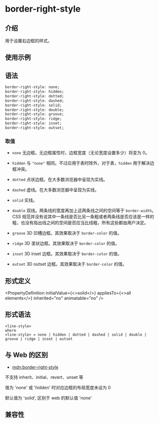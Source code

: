 # border-right-style

## 介绍

用于设置右边框的样式。

## 使用示例


<Go
  example="css-api"
  defaultFile="src/border-right-style/App.tsx"
  img="/assets/doc/css/border-right-style.jpg"
  defaultEntryFile="dist/border-right-style.lynx.bundle"
  entry="src/border-right-style"
/>

## 语法

```css
border-right-style: none;
border-right-style: hidden;
border-right-style: dotted;
border-right-style: dashed;
border-right-style: solid;
border-right-style: double;
border-right-style: groove;
border-right-style: ridge;
border-right-style: inset;
border-right-style: outset;
```

### 取值

- `none`
  无边框。无边框属性时，边框宽度（无论宽度设置多少）将变为 0。

- `hidden`
  与 `"none"` 相同。不过应用于表时除外，对于表，`hidden` 用于解决边框冲突。

- `dotted`
  点状边框。在大多数浏览器中呈现为实线。

- `dashed`
  虚线。在大多数浏览器中呈现为实线。

- `solid`
  实线。

- `double`
  双线。两条线的宽度再加上这两条线之间的空间等于 `border-width`。CSS 规范并没有说其中一条线是否比另一条粗或者两条线是否应该是一样的粗，也没有指出线之间的空间是否应当比线粗，所有这些都由用户决定。

- `groove`
  3D 凹槽边框。其效果取决于 `border-color` 的值。

- `ridge`
  3D 垄状边框。其效果取决于 `border-color` 的值。

- `inset`
  3D inset 边框。其效果取决于 `border-color` 的值。

- `outset`
  3D outset 边框。其效果取决于 `border-color` 的值。

## 形式定义


<PropertyDefinition
  initialValue={<>solid</>}
  appliesTo={<>all elements</>}
  inherited="no"
  animatable="no"
/>

## 形式语法

```
<line-style>
where
<line-style> = none | hidden | dotted | dashed | solid | double | groove | ridge | inset | outset

```

## 与 Web 的区别

- [mdn:border-right-style](https://developer.mozilla.org/en-US/docs/Web/CSS/border-right-style)

不支持 inherit、initial、revert、unset 等

值为 'none' 或 'hidden' 时对应边框的布局宽度未设为 0

默认值为 'solid', 区别于 web 的默认值 'none'

## 兼容性


<LegacyCompatTable metadata="css/properties/border-right-style" />
